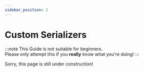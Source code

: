```yaml
---
sidebar_position: 2
---
```



# Custom Serializers

:::note
This Guide is not suitable for beginners.  
Please only attempt this if you **really** know what you're doing!
:::

<Admonition type="caution" icon="🏗️" title="Under Construction">
  <p>Sorry, this page is still under construction!</p>
</Admonition>
